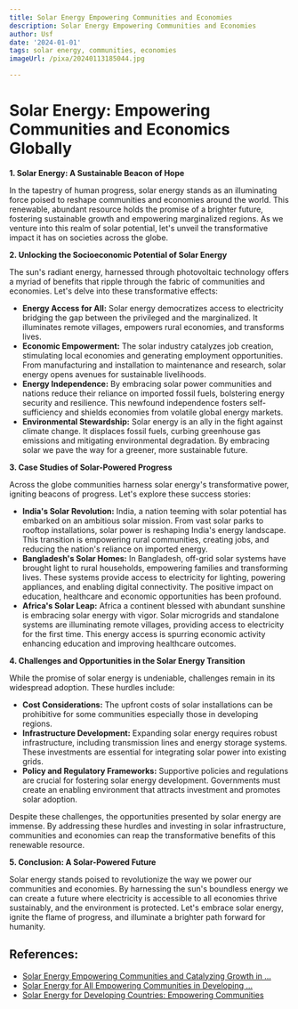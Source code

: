 ```yaml
---
title: Solar Energy Empowering Communities and Economies
description: Solar Energy Empowering Communities and Economies
author: Usf
date: '2024-01-01'
tags: solar energy, communities, economies
imageUrl: /pixa/20240113185044.jpg

---
```

# Solar Energy: Empowering Communities and Economics Globally

**1.  Solar  Energy: A Sustainable Beacon of Hope**

In the tapestry of human progress, solar energy stands as an illuminating force poised to reshape communities  and economies around the world.  This renewable, abundant resource  holds the promise of a brighter future, fostering sustainable growth and empowering marginalized regions. As  we  venture into this realm of solar potential, let's unveil the transformative impact  it has on societies across the globe.

**2. Unlocking the Socioeconomic Potential of Solar Energy**

The sun's radiant energy,  harnessed through photovoltaic  technology  offers a myriad of benefits that ripple through the fabric of communities and economies. Let's delve into these transformative effects:

-  **Energy  Access for All:** Solar energy democratizes  access to electricity bridging the gap between the privileged and the marginalized. It illuminates  remote villages, empowers rural economies, and transforms lives.
- **Economic Empowerment:** The solar industry catalyzes job creation, stimulating local economies and generating employment opportunities. From manufacturing and  installation to maintenance and research, solar energy opens avenues for sustainable livelihoods.
- **Energy Independence:** By embracing solar power communities and nations reduce their reliance on imported fossil fuels, bolstering  energy security and resilience. This newfound independence fosters self-sufficiency and  shields economies  from volatile global energy markets.
- **Environmental Stewardship:** Solar energy is an ally in the fight against climate change. It displaces fossil fuels, curbing greenhouse gas emissions and mitigating environmental degradation. By embracing solar  we  pave the way for a greener, more sustainable  future.

**3. Case Studies of  Solar-Powered Progress**

Across the globe communities harness solar energy's  transformative power, igniting beacons of progress. Let's explore these success stories:

- **India's Solar Revolution:**  India, a nation teeming with  solar potential has embarked on an ambitious solar mission. From  vast solar parks to rooftop installations, solar power is reshaping India's energy landscape. This transition  is empowering rural communities, creating jobs, and reducing the nation's reliance on imported energy.
- **Bangladesh's Solar  Homes:** In Bangladesh, off-grid solar systems have brought light to rural households, empowering  families and transforming lives. These systems provide access to electricity for lighting, powering appliances, and enabling digital connectivity. The positive impact on education, healthcare and economic opportunities has been profound.
- **Africa's Solar Leap:** Africa a continent  blessed with abundant  sunshine is embracing solar energy with vigor. Solar microgrids and standalone systems are illuminating remote villages, providing access to electricity for the first  time. This energy  access is spurring economic activity enhancing education and improving healthcare  outcomes.

**4. Challenges and Opportunities in the Solar Energy Transition**

While the promise of solar energy is  undeniable,  challenges remain in its widespread adoption. These  hurdles include:

-  **Cost Considerations:**  The upfront costs of solar installations can be prohibitive for some communities  especially those in  developing regions.
-  **Infrastructure Development:** Expanding solar energy requires robust infrastructure, including transmission lines and energy storage systems. These investments are essential for integrating  solar power into  existing grids.
- **Policy and Regulatory Frameworks:** Supportive policies and  regulations are  crucial for fostering  solar energy development. Governments must create an enabling environment that attracts investment and promotes solar adoption.

Despite these challenges, the opportunities presented by solar  energy are  immense.  By  addressing  these hurdles and investing  in solar infrastructure, communities and economies can reap the transformative benefits of this renewable resource.

**5. Conclusion: A Solar-Powered Future**

Solar energy  stands poised to revolutionize the way we power our communities and economies. By harnessing the sun's boundless energy we can create a future where electricity  is accessible to all economies thrive sustainably,  and the environment is protected. Let's embrace solar energy, ignite the  flame of progress, and illuminate a brighter path forward for humanity.

## References:
- [Solar Energy Empowering Communities and Catalyzing Growth in ...](https://energy5.com/solar-energy-empowering-communities-and-catalyzing-growth-in-developing-countries)
- [Solar Energy for All Empowering Communities in Developing ...](https://energy5.com/solar-energy-for-all-empowering-communities-in-developing-countries)
- [Solar Energy for Developing Countries: Empowering Communities](https://arka360.com/ros/solar-energy-developing-countries/)
